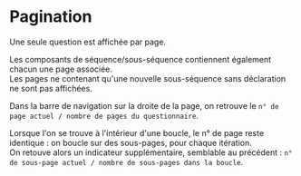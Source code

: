 # Pagination

Une seule question est affichée par page.

Les composants de séquence/sous-séquence contiennent également chacun une page associée.  
Les pages ne contenant qu'une nouvelle sous-séquence sans déclaration ne sont pas affichées.

Dans la barre de navigation sur la droite de la page, on retrouve le `n° de page actuel / nombre de pages du questionnaire`.

Lorsque l'on se trouve à l'intérieur d'une boucle, le n° de page reste identique : on boucle sur des sous-pages, pour chaque itération.  
On retouve alors un indicateur supplémentaire, semblable au précédent : `n° de sous-page actuel / nombre de sous-pages dans la boucle`.
